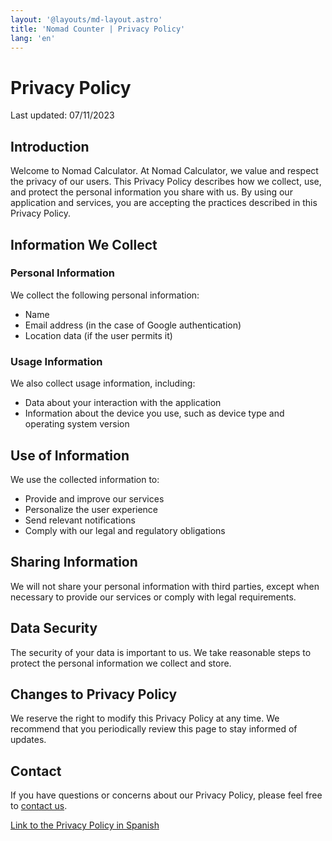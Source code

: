 ```yaml
---
layout: '@layouts/md-layout.astro'
title: 'Nomad Counter | Privacy Policy'
lang: 'en'
---
```


# Privacy Policy

Last updated: 07/11/2023

## Introduction

Welcome to Nomad Calculator. At Nomad Calculator, we value and respect the privacy of our users. This Privacy Policy describes how we collect, use, and protect the personal information you share with us. By using our application and services, you are accepting the practices described in this Privacy Policy.

## Information We Collect

### Personal Information

We collect the following personal information:

- Name
- Email address (in the case of Google authentication)
- Location data (if the user permits it)

### Usage Information

We also collect usage information, including:

- Data about your interaction with the application
- Information about the device you use, such as device type and operating system version

## Use of Information

We use the collected information to:

- Provide and improve our services
- Personalize the user experience
- Send relevant notifications
- Comply with our legal and regulatory obligations

## Sharing Information

We will not share your personal information with third parties, except when necessary to provide our services or comply with legal requirements.

## Data Security

The security of your data is important to us. We take reasonable steps to protect the personal information we collect and store.

## Changes to Privacy Policy

We reserve the right to modify this Privacy Policy at any time. We recommend that you periodically review this page to stay informed of updates.

## Contact

If you have questions or concerns about our Privacy Policy, please feel free to [contact us](mailto:info@santi020k.me).

[Link to the Privacy Policy in Spanish](/es/privacy-policy/)
